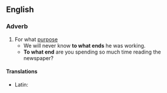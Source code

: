 ==English==

===Adverb===
{{en-adv|-|head=[[to]] [[what]] [[end]]}}
# For what [[purpose]]
#* We will never know '''to what ends''' he was working.
#* '''To what end''' are you spending so much time reading the newspaper?

====Translations====
{{trans-top|}}
* Latin: {{t|la|quorsum}}
{{trans-bottom}}